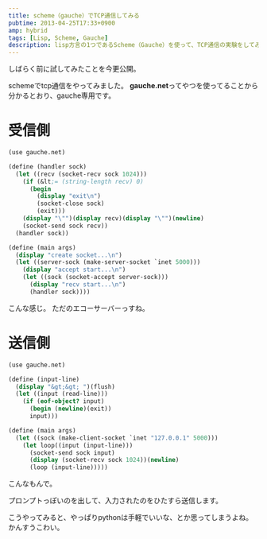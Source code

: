 ```yaml
---
title: scheme（gauche）でTCP通信してみる
pubtime: 2013-04-25T17:33+0900
amp: hybrid
tags: [Lisp, Scheme, Gauche]
description: lisp方言の1つであるScheme（Gauche）を使って、TCP通信の実験をしてみました。
---
```


しばらく前に試してみたことを今更公開。

schemeでtcp通信をやってみました。
**gauche.net**ってやつを使ってることから分かるとおり、gauche専用です。

# 受信側
``` scheme
(use gauche.net)

(define (handler sock)
  (let ((recv (socket-recv sock 1024)))
    (if (&lt;= (string-length recv) 0)
      (begin
        (display "exit\n")
        (socket-close sock)
        (exit)))
    (display "\"")(display recv)(display "\"")(newline)
    (socket-send sock recv))
  (handler sock))

(define (main args)
  (display "create socket...\n")
  (let ((server-sock (make-server-socket `inet 5000)))
    (display "accept start...\n")
    (let ((sock (socket-accept server-sock)))
      (display "recv start...\n")
      (handler sock))))
```
こんな感じ。
ただのエコーサーバーっすね。

# 送信側
``` scheme
(use gauche.net)

(define (input-line)
  (display "&gt;&gt; ")(flush)
  (let ((input (read-line)))
    (if (eof-object? input)
      (begin (newline)(exit))
      input)))

(define (main args)
  (let ((sock (make-client-socket `inet "127.0.0.1" 5000)))
    (let loop((input (input-line)))
      (socket-send sock input)
      (display (socket-recv sock 1024))(newline)
      (loop (input-line)))))
```
こんなもんで。

プロンプトっぽいのを出して、入力されたのをひたすら送信します。

こうやってみると、やっぱりpythonは手軽でいいな、とか思ってしまうよね。
かんすうこわい。
